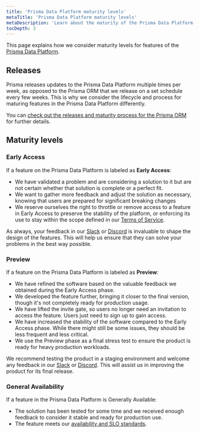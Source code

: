 ```yaml
---
title: 'Prisma Data Platform maturity levels'
metaTitle: 'Prisma Data Platform maturity levels'
metaDescription: 'Learn about the maturity of the Prisma Data Platform features and components.'
tocDepth: 3
---
```


<TopBlock>

This page explains how we consider maturity levels for features of the [Prisma Data Platform](https://cloud.prisma.io).

</TopBlock>

## Releases

Prisma releases updates to the Prisma Data Platform multiple times per week, as opposed to the Prisma ORM that we release on a set schedule every few weeks. This is why we consider the lifecycle and process for maturing features in the Prisma Data Platform differently.

You can [check out the releases and maturity process for the Prisma ORM](/about/prisma/releases) for further details.

## Maturity levels

### Early Access

If a feature on the Prisma Data Platform is labeled as **Early Access**:

- We have validated a problem and are considering a solution to it but are not certain whether that solution is complete or a perfect fit.
- We want to gather more feedback and adjust the solution as necessary, knowing that users are prepared for significant breaking changes
- We reserve ourselves the right to throttle or remove access to a feature in Early Access to preserve the stability of the platform, or enforcing its use to stay within the scope defined in our [Terms of Service](https://pris.ly/privacy).

As always, your feedback in our [Slack](https://slack.prisma.io/) or [Discord](https://pris.ly/discord) is invaluable to shape the design of the features. This will help us ensure that they can solve your problems in the best way possible.

### Preview

If a feature on the Prisma Data Platform is labeled as **Preview**:

- We have refined the software based on the valuable feedback we obtained during the Early Access phase.
- We developed the feature further, bringing it closer to the final version, though it's not completely ready for production usage.
- We have lifted the invite gate, so users no longer need an invitation to access the feature. Users just need to sign up to gain access.
- We have increased the stability of the software compared to the Early Access phase. While there might still be some issues, they should be less frequent and less critical.
- We use the Preview phase as a final stress test to ensure the product is ready for heavy production workloads.

We recommend testing the product in a staging environment and welcome any feedback in our [Slack](https://slack.prisma.io/) or [Discord](https://pris.ly/discord). This will assist us in improving the product for its final release.

### General Availability

If a feature in the Prisma Data Platform is Generally Available:

- The solution has been tested for some time and we received enough feedback to consider it stable and ready for production use.
- The feature meets our [availability and SLO standards](./limits-and-status#availability-and-slo).
